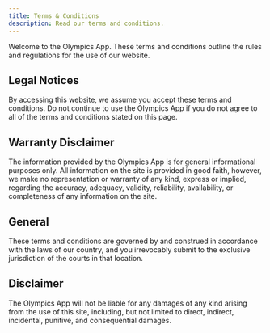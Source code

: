 ```yaml
---
title: Terms & Conditions
description: Read our terms and conditions.
---
```


Welcome to the Olympics App. These terms and conditions outline the rules and regulations for the use of our website.

## Legal Notices

By accessing this website, we assume you accept these terms and conditions. Do not continue to use the Olympics App if you do not agree to all of the terms and conditions stated on this page.

## Warranty Disclaimer

The information provided by the Olympics App is for general informational purposes only. All information on the site is provided in good faith, however, we make no representation or warranty of any kind, express or implied, regarding the accuracy, adequacy, validity, reliability, availability, or completeness of any information on the site.

## General

These terms and conditions are governed by and construed in accordance with the laws of our country, and you irrevocably submit to the exclusive jurisdiction of the courts in that location.

## Disclaimer

The Olympics App will not be liable for any damages of any kind arising from the use of this site, including, but not limited to direct, indirect, incidental, punitive, and consequential damages.